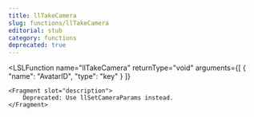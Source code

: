 ```yaml
---
title: llTakeCamera
slug: functions/llTakeCamera
editorial: stub
category: functions
deprecated: true
---
```


<LSLFunction
	name="llTakeCamera"
	returnType="void"
	arguments={[
	{
		"name": "AvatarID",
		"type": "key"
	}
]}
>
	<Fragment slot="description">
		Deprecated: Use llSetCameraParams instead.
	</Fragment>
</LSLFunction>

